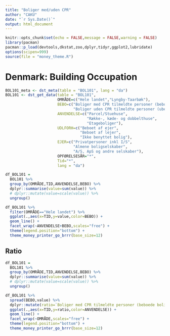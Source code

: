 ```yaml
---
title: "Boliger med/uden CPR"
author: "CAKU"
date: "`r Sys.Date()`"
output: html_document
---
```


```r
knitr::opts_chunk$set(echo = FALSE,message = FALSE,warning = FALSE)
library(pacman)
pacman::p_load(devtools,dkstat,zoo,dplyr,tidyr,ggplot2,lubridate)
options(scipen=999)
source(file = "money_theme.R")

```

# Denmark: Building Occupation

```r
BOL101_meta <- dst_meta(table = "BOL101", lang = "da")
BOL101 <- dst_get_data(table = "BOL101", 
                       OMRÅDE=c("Hele landet","Lyngby-Taarbæk"),
                       BEBO=c("Boliger med CPR tilmeldte personer (beboede boliger)",
                              "Boliger uden CPR tilmeldte personer (ubeboede boliger)"),
                       ANVENDELSE=c("Parcel/Stuehuse",
                                    "Række-, kæde- og dobbelthuse",
                                    "Etageboliger"),
                       UDLFORH=c("Beboet af ejer",
                                 "Beboet af lejer",
                                 "Ikke benyttet bolig"),
                       EJER=c("Privatpersoner inkl I/S",
                              "Almene boligselskaber",
                              "A/S, ApS og andre selskaber"),
                       OPFØRELSESÅR="*",
                       Tid="*",
                       lang = "da")

```

```r

df_BOL101 = 
  BOL101 %>% 
  group_by(OMRÅDE,TID,ANVENDELSE,BEBO) %>% 
  dplyr::summarise(value=sum(value)) %>% 
  # dplyr::mutate(value=scale(value)) %>% 
  ungroup()

df_BOL101 %>% 
  filter(OMRÅDE=="Hele landet") %>% 
  ggplot(.,aes(x=TID,y=value,color=BEBO)) +
  geom_line() +
  facet_wrap(~ANVENDELSE+BEBO,scales="free") +
  theme(legend.position="bottom") +
  theme_money_printer_go_brrr(base_size=12) 
```

## Ratio

```r

df_BOL101 = 
  BOL101 %>% 
  group_by(OMRÅDE,TID,ANVENDELSE,BEBO) %>% 
  dplyr::summarise(value=sum(value)) %>% 
  # dplyr::mutate(value=scale(value)) %>% 
  ungroup()

df_BOL101 %>% 
  spread(BEBO,value) %>% 
  dplyr::mutate(ratio=`Boliger med CPR tilmeldte personer (beboede boliger)`/`Boliger uden CPR tilmeldte personer (ubeboede boliger)`) %>% 
  ggplot(.,aes(x=TID,y=ratio,color=ANVENDELSE)) +
  geom_line() +
  facet_wrap(~OMRÅDE,scales="free") +
  theme(legend.position="bottom") +
  theme_money_printer_go_brrr(base_size=12) 
```




